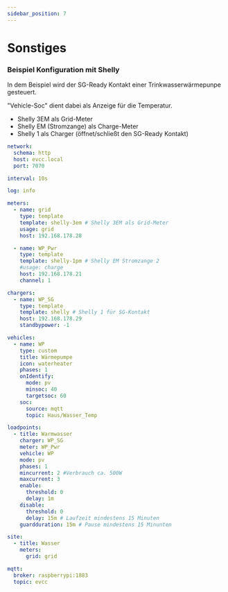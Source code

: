 ```yaml
---
sidebar_position: 7
---
```



# Sonstiges

### Beispiel Konfiguration mit Shelly

In dem Beispiel wird der SG-Ready Kontakt einer Trinkwasserwärmepunpe gesteuert.

"Vehicle-Soc" dient dabei als Anzeige für die Temperatur.

- Shelly 3EM als Grid-Meter
- Shelly EM (Stromzange) als Charge-Meter
- Shelly 1 als Charger (öffnet/schließt den SG-Ready Kontakt)

```yaml
network:
  schema: http
  host: evcc.local
  port: 7070

interval: 10s

log: info

meters:
  - name: grid
    type: template
    template: shelly-3em # Shelly 3EM als Grid-Meter
    usage: grid
    host: 192.168.178.28

  - name: WP_Pwr
    type: template
    template: shelly-1pm # Shelly EM Stromzange 2
    #usage: charge
    host: 192.168.178.21
    channel: 1

chargers:
  - name: WP_SG
    type: template
    template: shelly # Shelly 1 für SG-Kontakt
    host: 192.168.178.29
    standbypower: -1

vehicles:
  - name: WP
    type: custom
    title: Wärmepumpe
    icon: waterheater
    phases: 1
    onIdentify:
      mode: pv
      minsoc: 40
      targetsoc: 60
    soc:
      source: mqtt
      topic: Haus/Wasser_Temp

loadpoints:
  - title: Warmwasser
    charger: WP_SG
    meter: WP_Pwr
    vehicle: WP
    mode: pv
    phases: 1
    mincurrent: 2 #Verbrauch ca. 500W
    maxcurrent: 3
    enable:
      threshold: 0
      delay: 1m
    disable:
      threshold: 0
      delay: 15m # Laufzeit mindestens 15 Minuten
    guardduration: 15m # Pause mindestens 15 Minunten

site:
  - title: Wasser
    meters:
      grid: grid

mqtt:
  broker: raspberrypi:1883
  topic: evcc
```
